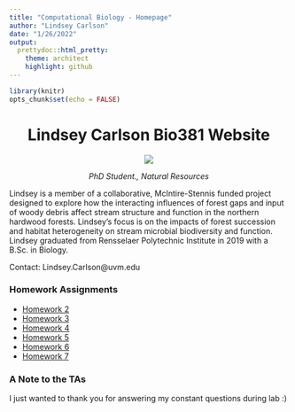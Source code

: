 ```yaml
---
title: "Computational Biology - Homepage"
author: "Lindsey Carlson"
date: "1/26/2022"
output:
  prettydoc::html_pretty:
    theme: architect
    highlight: github
---
```


```r
library(knitr)
opts_chunk$set(echo = FALSE)
```

<center>
# Lindsey Carlson Bio381 Website 
![](photo.png)



*PhD Student., Natural Resources*  
</center>
Lindsey is a member of a collaborative, McIntire-Stennis funded project designed to explore how the interacting influences of forest gaps and input of woody debris affect stream structure and function in the northern hardwood forests. Lindsey’s focus is on the impacts of forest succession and habitat heterogeneity on stream microbial biodiversity and function. Lindsey graduated from Rensselaer Polytechnic Institute in 2019 with a B.Sc. in Biology. 

Contact: Lindsey.Carlson@uvm.edu



### Homework Assignments
* [Homework 2](Homework_02.html)
* [Homework 3](Homework_03.html)
* [Homework 4](Homework_04.html)
* [Homework 5](Homework_05.html)
* [Homework 6](Homework_06.html)
* [Homework 7](Homework_07.html)



### A Note to the TAs

I just wanted to thank you for answering my constant questions during lab :)

